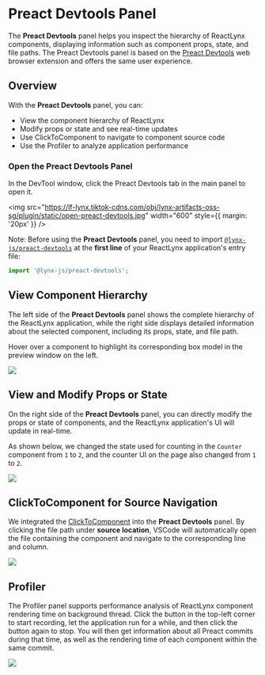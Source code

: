 <style jsx>{`
  .full_image {
    width: 800px;
    margin: 20px;
  }
`}</style>

# Preact Devtools Panel

The **Preact Devtools** panel helps you inspect the hierarchy of ReactLynx components, displaying information such as component props, state, and file paths. The Preact Devtools panel is based on the [Preact Devtools](https://preactjs.github.io/preact-devtools/) web browser extension and offers the same user experience.

## Overview

With the **Preact Devtools** panel, you can:

- View the component hierarchy of ReactLynx
- Modify props or state and see real-time updates
- Use ClickToComponent to navigate to component source code
- Use the Profiler to analyze application performance

### Open the Preact Devtools Panel

In the DevTool window, click the Preact Devtools tab in the main panel to open it.

<img
  src="https://lf-lynx.tiktok-cdns.com/obj/lynx-artifacts-oss-sg/plugin/static/open-preact-devtools.jpg"
  width="600"
  style={{ margin: '20px' }}
/>

Note: Before using the **Preact Devtools** panel, you need to import [`@lynx-js/preact-devtools`](https://www.npmjs.com/package/@lynx-js/preact-devtools) at the **first line** of your ReactLynx application's entry file:

```js
import '@lynx-js/preact-devtools';
```

## View Component Hierarchy

The left side of the **Preact Devtools** panel shows the complete hierarchy of the ReactLynx application, while the right side displays detailed information about the selected component, including its props, state, and file path.

Hover over a component to highlight its corresponding box model in the preview window on the left.

<img
  src="https://lf-lynx.tiktok-cdns.com/obj/lynx-artifacts-oss-sg/plugin/static/component-hierarchy.jpg"
  class="full_image"
/>

## View and Modify Props or State

On the right side of the **Preact Devtools** panel, you can directly modify the props or state of components, and the ReactLynx application's UI will update in real-time.

As shown below, we changed the state used for counting in the `Counter` component from `1` to `2`, and the counter UI on the page also changed from `1` to `2`.

<img
  src="https://lf-lynx.tiktok-cdns.com/obj/lynx-artifacts-oss-sg/plugin/static/state-modify.jpg"
  class="full_image"
/>

## ClickToComponent for Source Navigation

We integrated the [ClickToComponent](https://github.com/ericclemmons/click-to-component) into the **Preact Devtools** panel. By clicking the file path under **source location**, VSCode will automatically open the file containing the component and navigate to the corresponding line and column.

<img
  src="https://lf-lynx.tiktok-cdns.com/obj/lynx-artifacts-oss-sg/plugin/static/ClickToComponent.jpeg"
  class="full_image"
/>

## Profiler

The Profiler panel supports performance analysis of ReactLynx component rendering time on background thread. Click the button in the top-left corner to start recording, let the application run for a while, and then click the button again to stop. You will then get information about all Preact commits during that time, as well as the rendering time of each component within the same commit.

<img
  src="https://lf-lynx.tiktok-cdns.com/obj/lynx-artifacts-oss-sg/plugin/static/preact-devtools-profiler.jpg"
  class="full_image"
/>

